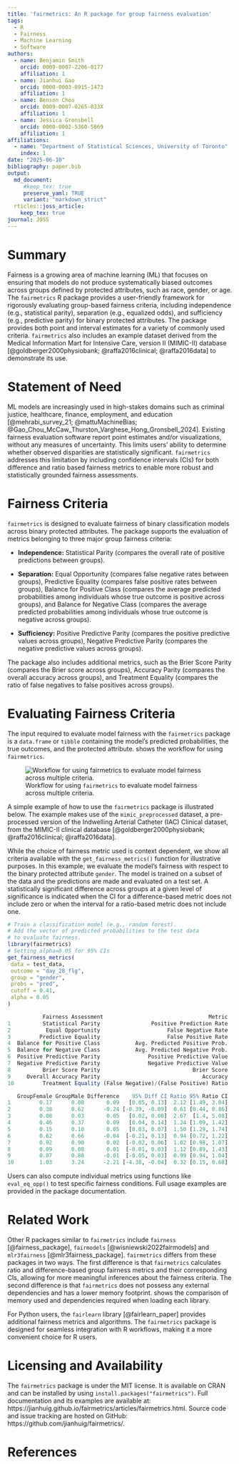 ```yaml
---
title: 'fairmetrics: An R package for group fairness evaluation'
tags:
  - R
  - Fairness
  - Machine Learning
  - Software
authors:
  - name: Benjamin Smith
    orcid: 0009-0007-2206-0177
    affiliation: 1
  - name: Jianhui Gao
    orcid: 0000-0003-0915-1473
    affiliation: 1
  - name: Benson Chou
    orcid: 0009-0007-0265-033X
    affiliation: 1
  - name: Jessica Gronsbell
    orcid: 0000-0002-5360-5869
    affiliation: 1
affiliations:
  - name: "Department of Statistical Sciences, University of Toronto"
    index: 1
date: "2025-06-10"
bibliography: paper.bib
output:
  md_document:
     #keep_tex: true
     preserve_yaml: TRUE
     variant: "markdown_strict"
  rticles::joss_article:
    keep_tex: true
journal: JOSS
---
```


# Summary

Fairness is a growing area of machine learning (ML) that focuses on ensuring that models do not produce systematically biased outcomes across groups defined by protected attributes, such as race, gender, or age. The `fairmetrics` R package provides a user-friendly framework for rigorously evaluating group-based fairness criteria, including independence (e.g., statistical parity), separation (e.g., equalized odds), and sufficiency (e.g., predictive parity) for binary protected attributes. The package provides both point and interval estimates for a variety of commonly used criteria. `fairmetrics` also includes an example dataset derived from the Medical Information Mart for Intensive Care, version II (MIMIC-II) database [@goldberger2000physiobank; @raffa2016clinical; @raffa2016data] to demonstrate its use. 


# Statement of Need

ML models are increasingly used in high-stakes domains such as criminal justice, healthcare, finance, employment, and education [@mehrabi_survey_21; @mattuMachineBias; @Gao_Chou_McCaw_Thurston_Varghese_Hong_Gronsbell_2024]. Existing fairness evaluation software report point estimates and/or visualizations, without any measures of uncertainty. This limits users' ability to determine whether observed disparities are statistically significant. `fairmetrics` addresses this limitation by including confidence intervals (CIs) for both difference and ratio based fairness metrics to enable more robust and statistically grounded fairness assessments. 

# Fairness Criteria

`fairmetrics` is designed to evaluate fairness of binary classification models across binary protected attributes. The package supports the evaluation of metrics belonging to three major group fairness criteria: 

- **Independence:** Statistical Parity (compares the overall rate of positive predictions between groups).

- **Separation:** Equal Opportunity (compares false negative rates between groups), Predictive Equality (compares false positive rates between groups), Balance for Positive Class (compares the average predicted probabilities among individuals whose true outcome is positive across groups), and Balance for Negative Class (compares the average predicted probabilities among individuals whose true outcome is negative across groups).
  
- **Sufficiency:** Positive Predictive Parity (compares the positive predictive values across groups), Negative Predictive Parity (compares the negative predictive values across groups).

The package also includes additional metrics, such as the Brier Score Parity (compares the Brier score across groups), Accuracy Parity (compares the overall accuracy across groups), and Treatment Equality (compares the ratio of false negatives to false positives across groups).

# Evaluating Fairness Criteria

The input required to evaluate model fairness with the `fairmetrics` package is a `data.frame` or `tibble` containing the model's predicted probabilities, the true outcomes, and the protected attribute. \hyperref[workflow]{Figure ~\ref*{workflow}} shows the workflow for using `fairmetrics`.

![Workflow for using `fairmetrics` to evaluate model fairness across multiple criteria. \label{workflow}](fairmetrics-workflow.png)

A simple example of how to use the `fairmetrics` package is illustrated below. The example makes use of the `mimic_preprocessed` dataset, a pre-processed version of the Indwelling Arterial Catheter (IAC) Clinical dataset, from the MIMIC-II clinical database [@goldberger2000physiobank; @raffa2016clinical; @raffa2016data]. 

While the choice of fairness metric used is context dependent, we show all criteria available with the `get_fairness_metrics()` function for illustrative purposes. In this example, we evaluate the model's fairness with respect to the binary protected attribute `gender`. The model is trained on a subset of the data and the predictions are made and evaluated on a test set.  A statistically significant difference across groups at a given level of significance is indicated when the CI for a difference-based metric does not include zero or when the interval for a ratio-based metric does not include one.


```r
# Train a classification model (e.g., random forest).
# Add the vector of predicted probabilities to the test data
# to evaluate fairness.
library(fairmetrics)
# Setting alpha=0.05 for 95% CIs
get_fairness_metrics(
 data = test_data,
 outcome = "day_28_flg",
 group = "gender",
 probs = "pred",
 cutoff = 0.41, 
 alpha = 0.05
)

           Fairness Assessment                                 Metric
1          Statistical Parity                Positive Prediction Rate
2           Equal Opportunity                     False Negative Rate
3         Predictive Equality                     False Positive Rate
4  Balance for Positive Class           Avg. Predicted Positive Prob.
5  Balance for Negative Class           Avg. Predicted Negative Prob.
6  Positive Predictive Parity               Positive Predictive Value
7  Negative Predictive Parity               Negative Predictive Value
8          Brier Score Parity                             Brier Score
9     Overall Accuracy Parity                                Accuracy
10         Treatment Equality (False Negative)/(False Positive) Ratio

   GroupFemale GroupMale Difference    95% Diff CI Ratio 95% Ratio CI
1         0.17      0.08       0.09   [0.05, 0.13]  2.12 [1.49, 3.04]
2         0.38      0.62      -0.24 [-0.39, -0.09]  0.61 [0.44, 0.86]
3         0.08      0.03       0.05   [0.02, 0.08]  2.67  [1.4, 5.08]
4         0.46      0.37       0.09   [0.04, 0.14]  1.24 [1.09, 1.42]
5         0.15      0.10       0.05   [0.03, 0.07]  1.50 [1.29, 1.74]
6         0.62      0.66      -0.04  [-0.21, 0.13]  0.94 [0.72, 1.22]
7         0.92      0.90       0.02  [-0.02, 0.06]  1.02 [0.98, 1.07]
8         0.09      0.08       0.01  [-0.01, 0.03]  1.12 [0.89, 1.43]
9         0.87      0.88      -0.01  [-0.05, 0.03]  0.99 [0.94, 1.04]
10        1.03      3.24      -2.21 [-4.38, -0.04]  0.32 [0.15, 0.68]
```

Users can also compute individual metrics using functions like `eval_eq_opp()` to test specific fairness conditions. Full usage examples are provided in the package documentation.

# Related Work

Other R packages similar to `fairmetrics` include `fairness` [@fairness_package], `fairmodels` [@wisniewski2022fairmodels] and `mlr3fairness` [@mlr3fairness_package]. `fairmetrics` differs from these packages in two ways. The first difference is that `fairmetrics` calculates ratio and difference-based group fairness metrics and their corresponding CIs, allowing for more meaningful inferences about the fairness criteria. The second difference is that `fairmetrics` does not possess any external dependencies and has a lower memory footprint. \hyperref[tab:memory_dep_usage]{Table~\ref*{tab:memory_dep_usage}} shows the comparison of memory used and dependencies required when loading each library. 

\begin{table}[ht]
\centering
\begin{tabular}{l r r}
\hline
\textbf{Package} & \textbf{Memory (MB)} & \textbf{Dependencies} \\
\hline
fairmodels  & 17.02  & 29 \\
fairness    & 117.61 & 141\\
mlr3fairness & 58.11  & 45 \\
fairmetrics & 0.05   & 0  \\
\hline
\end{tabular}
\caption{Memory usage (in MB) and dependencies of `fairmetrics` vs similar packages.}
\label{tab:memory_dep_usage}
\end{table}

For Python users, the `fairlearn` library [@fairlearn_paper] provides additional fairness metrics and algorithms. The `fairmetrics` package is designed for seamless integration with R workflows, making it a more convenient choice for R users.

# Licensing and Availability

The `fairmetrics` package is under the MIT license. It is available on CRAN and can be installed by using `install.packages("fairmetrics")`. Full documentation and its examples are available at: https://jianhuig.github.io/fairmetrics/articles/fairmetrics.html. Source code and issue tracking are hosted on GitHub: https://github.com/jianhuig/fairmetrics/.


# References
